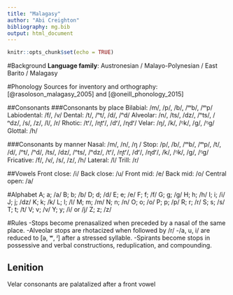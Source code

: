 ---
title: "Malagasy"
author: "Abi Creighton"
bibliography: mg.bib
output: html_document
---

```{r setup, include=FALSE}
knitr::opts_chunk$set(echo = TRUE)
```

#Background
**Language family**: Austronesian / Malayo-Polynesian / East Barito / Malagasy

#Phonology
Sources for inventory and orthography: [@rasoloson_malagasy_2005] and [@oneill_phonology_2015]

##Consonants
###Consonants by place
Bilabial: /m/, /p/, /b/, /ᵐb/, /ᵐp/
Labiodental: /f/, /v/
Dental: /t/, /ⁿt/, /d/, /ⁿd/
Alveolar: /n/, /ts/, /dz/, /ⁿts/, /ⁿdz/, /s/, /z/, /l/, /r/
Rhotic: /tʳ/, /ɳtʳ/, /dʳ/, /ɳdʳ/
Velar: /ŋ/, /k/, /ᵑk/, /g/, /ᵑg/
Glottal: /h/

###Consonants by manner
Nasal: /m/, /n/, /ŋ /
Stop: /p/, /b/, /ᵐb/, /ᵐp/, /t/, /d/, /ⁿt/, /ⁿd/, /ts/, /dz/, /ⁿts/, /ⁿdz/, /tʳ/, /ɳtʳ/,  /dʳ/,  /ɳdʳ/, /k/, /ᵑk/, /g/, /ᵑg/
Fricative: /f/, /v/, /s/, /z/, /h/
Lateral: /l/
Trill: /r/

##Vowels
Front close: /i/
Back close: /u/
Front mid: /e/
Back mid: /o/
Central open: /a/

#Alphabet
A; a; /a/
B; b; /b/
D; d; /d/
E; e; /e/
F; f; /f/
G; g; /g/
H; h; /h/
I; i; /i/
J; j; /dz/
K; k; /k/ 
L; l; /l/
M; m; /m/
N; n; /n/
O; o; /o/
P; p; /p/
R; r; /r/
S; s; /s/
T; t; /t/
V; v; /v/
Y; y; /i/ or /j/
Z; z; /z/

#Rules
-Stops become prenasalized when preceded by a nasal of the same place.
-Alveolar stops are rhotacized when followed by /r/
-/a, u, i/ are reduced to [ə, ʷ, ʲ] after a stressed syllable.
-Spirants become stops in possessive and verbal constructions, reduplication, and compounding. 

## Lenition
Velar consonants are palatalized after a front vowel